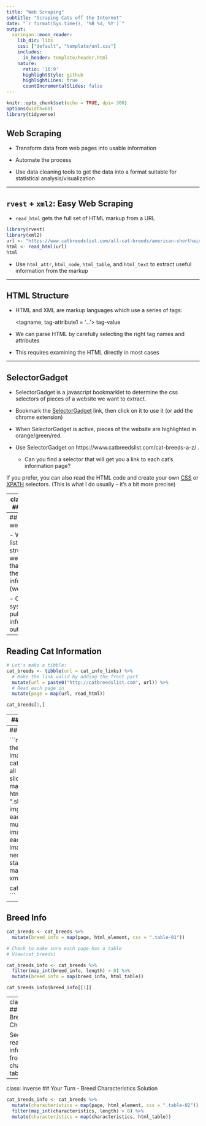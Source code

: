 ```yaml
---
title: "Web Scraping"
subtitle: "Scraping Cats off the Internet"
date: "`r format(Sys.time(), '%B %d, %Y')`"
output:
  xaringan::moon_reader:
    lib_dir: libs
    css: ["default", "template/unl.css"]
    includes:
      in_header: template/header.html
    nature:
      ratio: '16:9'
      highlightStyle: github
      highlightLines: true
      countIncrementalSlides: false
---
```

```r
knitr::opts_chunk$set(echo = TRUE, dpi= 300)
options(width=60)
library(tidyverse)
```



## Web Scraping 

- Transform data from web pages into usable information

- Automate the process

- Use data cleaning tools to get the data into a format suitable for statistical analysis/visualization


---

## `rvest` + `xml2`: Easy Web Scraping
  
- `read_html` gets the full set of HTML markup from a URL

```r
library(rvest)
library(xml2)
url <- "https://www.catbreedslist.com/all-cat-breeds/american-shorthair.html"
html <- read_html(url)
html
```

- Use `html_attr`, `html_node`, `html_table`, and `html_text` to extract useful information from the markup

---

## HTML Structure

- HTML and XML are markup languages which use a series of tags: 

    <tagname, tag-attribute1 = '...'> tag-value </tagname>

- We can parse HTML by carefully selecting the right tag names and attributes 

- This requires examining the HTML directly in most cases


---

## SelectorGadget

- SelectorGadget is a javascript bookmarklet to determine the css selectors of pieces of a website we want to extract.

- Bookmark the [SelectorGadget](https://rvest.tidyverse.org/articles/selectorgadget.html) link, then click on it to use it (or add the chrome extension)

- When SelectorGadget is active, pieces of the website are highlighted in orange/green/red.

- Use SelectorGadget on https://www.catbreedslist.com/cat-breeds-a-z/ .
    - Can you find a selector that will get you a link to each cat's information page?

If you prefer, you can also read the HTML code and create your own [CSS](https://www.w3schools.com/cssref/css_selectors.asp) or [XPATH](https://www.w3schools.com/xml/xpath_syntax.asp) selectors. 
(This is what I do usually -- it's a bit more precise)


---
class:inverse
## Our Turn

Use Selector Gadget to get the links to each cat's information page.

Hint: Links are indicated with an `<a href="url">Link text</a>` structure

Bonus: Use `purrr` - it's perfect for this!

```r
all_breeds <- "https://www.catbreedslist.com/cat-breeds-a-z/"

cat_info_links <- all_breeds %>%
  read_html() %>%
  # Add an a to the SelectorGadget CSS search
  html_elements(css = ".all-a-z dd a") %>%
  # Use xml_attr to get the href parameter
  map_chr(xml_attr, attr = "href")
```

---
## What do we do now?

- We have a list of structured web pages that contain the same information (we hope)

- Can we systematically pull all of the information out?


---
## Reading Cat Information

```r
# Let's make a tibble:
cat_breeds <- tibble(url = cat_info_links) %>%
  # Make the link valid by adding the front part
  mutate(url = paste0("http://catbreedslist.com", url)) %>%
  # Read each page in
  mutate(page = map(url, read_html))

cat_breeds[1,]
```

---
## Reading Cat Names

```r
cat_breeds <- cat_breeds %>%
  mutate(name = map(page, html_element, ".content h1") %>% 
           map_chr(html_text))

```

---
## Cat Images

```r
# Start at the top of the page with the images
cat_breeds <- cat_breeds %>%
  # Get all images on the page in slides
  mutate(images = map(page, html_elements, ".slideshow .Slides img")) %>%
  # Pull out each image's src link
  mutate(img_src = images %>%
           # Since each page has multiple images,
           # we need nested map statements... eww
           map(.f = ~map_chr(., xml_attr, "src")))

cat_breeds$img_src[[1]]
```

---
## Breed Info

```r
cat_breeds <- cat_breeds %>%
  mutate(breed_info = map(page, html_element, css = ".table-01"))

# Check to make sure each page has a table
# View(cat_breeds)

cat_breeds_info <- cat_breeds %>%
  filter(map_int(breed_info, length) > 0) %>%
  mutate(breed_info = map(breed_info, html_table))

cat_breeds_info$breed_info[[1]]
```

---
class: inverse
## Your Turn - Breed Characteristics

See if you can read in the information from the Breed characteristics table!

---
class: inverse
## Your Turn - Breed Characteristics Solution
```r

cat_breeds_info <- cat_breeds %>% 
  mutate(characteristics = map(page, html_element, css = ".table-02")) %>%
  filter(map_int(characteristics, length) > 0) %>%
  mutate(characteristics = map(characteristics, html_table))
```
